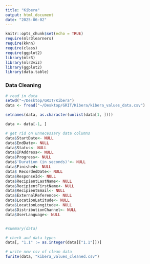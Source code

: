 ```yaml
---
title: "Kibera"
output: html_document
date: "2025-06-02"
---
```


```r
knitr::opts_chunk$set(echo = TRUE)
require(mlr3learners) 
require(kknn)  
require(class)
require(ggplot2)
library(mlr3)
library(mlr3viz)
library(ggplot2)
library(data.table)
```



### Data Cleaning

```r
# read in data
setwd("~/Desktop/GRIT/Kibera")
data <- fread("~/Desktop/GRIT/Kibera/kibera_values_data.csv")

setnames(data, as.character(unlist(data[1, ])))

data <- data[-1, ]
```


```r
# get rid on unnecessary data columns
data$StartDate<- NULL
data$EndDate<- NULL
data$Status<- NULL
data$IPAddress<- NULL
data$Progress<- NULL
data$'Duration (in seconds)'<- NULL
data$Finished<- NULL
data$ RecordedDate<- NULL
data$ResponseId<- NULL
data$RecipientLastName<- NULL
data$RecipientFirstName<- NULL
data$RecipientEmail<- NULL
data$ExternalReference<- NULL
data$LocationLatitude<- NULL
data$LocationLongitude<- NULL
data$DistributionChannel<- NULL
data$UserLanguage<- NULL


#summary(data)

```




```r
# check and data types
data[, "1.1" := as.integer(data[["1.1"]])]

```












```r
# write new csv of clean data
fwrite(data, "kibera_values_cleaned.csv")
```

